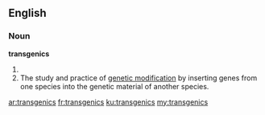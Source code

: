 ==English==
===Noun===
{{wikipedia}}
'''transgenics'''
# {{plural of|[[transgenic]]}}
# The study and practice of [[genetic modification]] by inserting genes from one species into the genetic material of another species.

[[ar:transgenics]]
[[fr:transgenics]]
[[ku:transgenics]]
[[my:transgenics]]